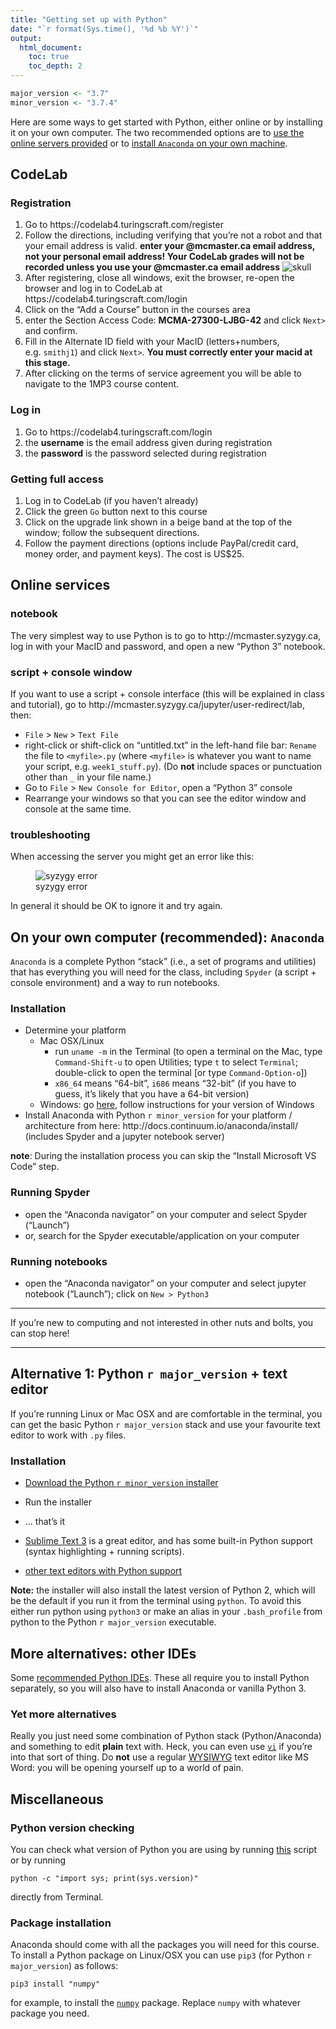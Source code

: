 ```yaml
---
title: "Getting set up with Python"
date: "`r format(Sys.time(), '%d %b %Y')`"
output:
  html_document:
    toc: true
    toc_depth: 2
---
```


```r
major_version <- "3.7"
minor_version <- "3.7.4"
```

Here are some ways to get started with Python, either online or by installing it on your own computer. The two recommended options are to [use the online servers provided](#syzygy) or to [install `Anaconda` on your own machine](#anaconda).

## <a name="codelab"></a>CodeLab

### Registration

1. Go to https://codelab4.turingscraft.com/register
3. Follow the directions, including verifying that you're not a robot and that your email address is valid. **enter your @mcmaster.ca email address, not your personal  email address! Your CodeLab grades will not be recorded unless you use your @mcmaster.ca email address** ![skull](../notes/pix/skullcross_tiny.png)
4. After registering, close all windows, exit the browser, re-open the browser and log in to CodeLab at https://codelab4.turingscraft.com/login
5. Click on the  "Add a Course" button in the courses area
6. enter the Section Access Code: **MCMA-27300-LJBG-42** and click `Next>` and confirm.
7. Fill in the Alternate ID field with your MacID (letters+numbers, e.g. `smithj1`) and click `Next>`. **You must correctly enter your macid at this stage.**
8. After clicking on the terms of service agreement you will be able to navigate to the 1MP3 course content.

### Log in

1. Go to https://codelab4.turingscraft.com/login
3. the **username** is the email address given during registration
4. the **password** is the password selected during registration

### Getting full access

1. Log in to CodeLab (if you haven't already)
2. Click the green  `Go` button next to this course
3. Click on the upgrade link shown in a beige band at the top of the window; follow the subsequent directions.
4. Follow the payment directions (options include PayPal/credit card, money order, and payment keys). The cost is US$25.

## Online services <a name="syzygy"></a>

### notebook 

The very simplest way to use Python is to go to http://mcmaster.syzygy.ca, log in with your MacID and password, and open a new "Python 3" notebook.

### script + console window

If you want to use a script + console interface (this will be explained in class and tutorial), go to http://mcmaster.syzygy.ca/jupyter/user-redirect/lab, then:

- `File` > `New` > `Text File`
- right-click or shift-click on "untitled.txt" in the left-hand file bar: `Rename` the file to `<myfile>.py` (where `<myfile>` is whatever you want to name your script, e.g. `week1_stuff.py`). (Do **not** include spaces or punctuation other than `_` in your file name.)
- Go to `File` > `New Console for Editor`, open a "Python 3" console
- Rearrange your windows so that you can see the editor window and console at the same time.

### troubleshooting

When accessing the server you might get an error like this:

![syzygy error](pix/syzygy-error.png)

In general it should be OK to ignore it and try again.

## On your own computer (recommended): `Anaconda`

`Anaconda` is a complete Python "stack" (i.e., a set of programs and utilities) that has everything you will need for the class, including `Spyder` (a script + console environment) and a way to run notebooks.

### Installation

- Determine your platform
     - Mac OSX/Linux
	      - run `uname -m` in the Terminal (to open a terminal on the Mac, type `Command-Shift-u` to open Utilities; type `t` to select `Terminal`; double-click to open the terminal [or type `Command-Option-o`])
          - `x86_64` means "64-bit", `i686` means "32-bit" (if you have to guess, it's likely that you have a 64-bit version)
     - Windows: go [here](http://windows.microsoft.com/en-ca/windows/which-operating-system), follow instructions for your version of Windows
- Install Anaconda with Python `r minor_version` for your platform / architecture from here: http://docs.continuum.io/anaconda/install/ (includes Spyder and a jupyter notebook server)

**note**: During the installation process you can skip the "Install Microsoft VS Code" step.

### Running Spyder

- open the "Anaconda navigator" on your computer and select Spyder ("Launch")
- or, search for the Spyder executable/application on your computer

### Running notebooks

- open the "Anaconda navigator" on your computer and select jupyter notebook ("Launch"); click on `New > Python3`

---

If you're new to computing and not interested in other nuts and bolts, you can stop here!

---

## Alternative 1: Python  `r major_version` + text editor

If you’re running Linux or Mac OSX and are comfortable in the terminal, you can get the basic Python `r major_version` stack and use your favourite text editor to work with `.py` files.

### Installation

- [Download the Python `r minor_version` installer](https://www.python.org/downloads/)
- Run the installer
-  ... that’s it

- [Sublime Text 3](http://www.sublimetext.com/3) is a great editor, and has some built-in Python support (syntax highlighting + running scripts).
- [other text editors with Python support](https://wiki.python.org/moin/PythonEditors)

**Note:** the installer will also install the latest version of Python 2, which will be the default if you run it from the terminal using `python`. To avoid this either run python using `python3` or make an alias in your `.bash_profile` from python to the Python `r major_version` executable.

## More alternatives: other IDEs

Some [recommended Python IDEs](https://wiki.python.org/moin/IntegratedDevelopmentEnvironments). These all require you to install Python separately, so you will also have to install Anaconda or vanilla Python 3.

### Yet more alternatives

Really you just need some combination of Python stack (Python/Anaconda) and something to edit **plain** text with. Heck, you can even use [`vi`](https://en.wikipedia.org/wiki/Vi) if you're into that sort of thing. Do **not** use a regular [WYSIWYG](https://en.wikipedia.org/wiki/WYSIWYG) text editor like MS Word: you will be opening yourself up to a world of pain.

## Miscellaneous

### Python version checking

You can check what version of Python you are using by running [this](code/py_version.py) script or by running

```
python -c "import sys; print(sys.version)"
```

directly from Terminal.


### Package installation

Anaconda should come with all the packages you will need for this course. To install a Python package on Linux/OSX you can use `pip3` (for Python `r major_version`) as follows:

```
pip3 install "numpy"
```

for example, to install the [`numpy`](http://www.numpy.org/) package. Replace `numpy` with whatever package you need.
